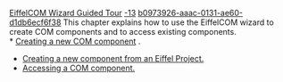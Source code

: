 [[Property:title|EiffelCOM Wizard Guided Tour]]
[[Property:weight|-13]]
[[Property:uuid|b0973926-aaac-0131-ae60-d1db6ecf6f38]]
This chapter explains how to use the EiffelCOM wizard to create COM components and to access existing components. <br/>
*  [[Creating a new COM component|Creating a new COM component]] . 
*  [[Creating a new component from an Eiffel project|Creating a new component from an Eiffel Project.]]  
*  [[Accessing a COM component|Accessing a COM component.]]  


{{Caution|EiffelCOM currently requires the use of the Microsoft C compiler (available with Visual Studio or the Microsoft Windows SDK). EiffelCOM will not work at this time with the MinGW C compiler.}}


{{seealso| '''See Also''' <br/>
[[EiffelCOM Wizard Introduction|Introduction]]  <br/>
[[EiffelCOM Wizard Reference|EiffelCOM wizard reference]]  }}






